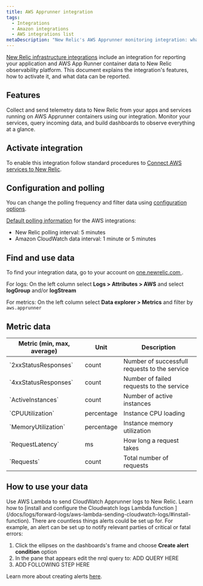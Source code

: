 ```yaml
---
title: AWS Apprunner integration
tags:
  - Integrations
  - Amazon integrations
  - AWS integrations list
metaDescription: "New Relic's AWS Apprunner monitoring integration: what data it reports, and how to enable it."
---
```


[New Relic infrastructure integrations](/docs/infrastructure/integrations-getting-started/getting-started/introduction-infrastructure-integrations) include an integration for reporting your application and AWS App Runner container data to New Relic observability platform. This document explains the integration's features, how to activate it, and what data can be reported.

## Features
Collect and send telemetry data to New Relic from your apps and services running on AWS Apprunner containers using our integration. Monitor your services, query incoming data, and build dashboards to observe everything at a glance. 

## Activate integration

To enable this integration follow standard procedures to [Connect AWS services to New Relic](/docs/infrastructure/infrastructure-integrations/getting-started/connect-aws-integrations-infrastructure).

## Configuration and polling 

You can change the polling frequency and filter data using [configuration options](/docs/integrations/new-relic-integrations/getting-started/configure-polling-frequency-data-collection-cloud-integrations).

[Default polling information](/docs/infrastructure/amazon-integrations/aws-integrations-list/aws-polling-intervals-infrastructure-integrations) for the AWS integrations:
- New Relic polling interval: 5 minutes
- Amazon CloudWatch data interval: 1 minute or 5 minutes


## Find and use data
To find your integration data, go to your account on [one.newrelic.com ](one.newrelic.com).

For logs:
On the left column select **Logs > Attributes > AWS** and select **logGroup** and/or **logStream**

For metrics:
On the left column select **Data explorer > Metrics** and filter by `aws.apprunner`

## Metric data

<table>
  <thead>
    <tr>
      <th style={{ width: "200px" }}>
      Metric (min, max, average)  
      </th>
      <th>
      Unit  
      </th>
      <th>
      Description
      </th>
    </tr>
  </thead>
    <tbody>
    <tr>
      <td>
      `2xxStatusResponses`
      </td>
      <td>
      count  
      </td>
      <td>
      Number of successfull requests to the service
      </td>
    </tr>
    <tr>
      <td>
      `4xxStatusResponses`  
      </td>
      <td>
      count  
      </td>
      <td>
      Number of failed requests to the service
      </td>
    </tr>
    <tr>
      <td>
      `ActiveInstances`
      </td>
      <td>
      count  
      </td>
      <td>
      Number of active instances
      </td>
    </tr>
    <tr>
      <td>
      `CPUUtilization`
      </td>
      <td>
      percentage  
      </td>
      <td>
      Instance CPU loading
      </td>
    </tr>
    <tr>
      <td>
      `MemoryUtilization`
      </td>
      <td>
      percentage  
      </td>
      <td>
      Instance memory utilization
      </td>
    </tr>
    <tr>
      <td>
      `RequestLatency`
      </td>
      <td>
      ms  
      </td>
      <td>
      How long a request takes
      </td>
    </tr>
    <tr>
      <td>
      `Requests`
      </td>
      <td>
      count  
      </td>
      <td>
      Total number of requests
      </td>
    </tr>
    </tbody>
</table>


## How to use your data

<CollapserGroup>
  <Collapser
    className="freq-link"
    id="logs"
    title="Access logs"
  >
Use AWS Lambda to send CloudWatch Apprunner logs to New Relic. Learn how to [install and configure the Cloudwatch logs Lambda function ](/docs/logs/forward-logs/aws-lambda-sending-cloudwatch-logs/#install-function).
  </Collapser>
  <CollapserGroup>
  <Collapser
    className="freq-link"
    id="alerts"
    title="Create alerts"
  >
There are countless things alerts could be set up for. For example, an alert can be set up to notify relevant parties of critical or fatal errors:

1. Click the ellipses on the dashboards's frame and choose **Create alert condition** option
2. In the pane that appears edit the nrql query to: ADD QUERY HERE
3. ADD FOLLOWING STEP HERE

Learn more about creating alerts [here](/docs/alerts-applied-intelligence/new-relic-alerts/learn-alerts/introduction-alerts/).
  </Collapser>

<CollapserGroup>
</CollapserGroup>
</CollapserGroup>
</CollapserGroup>
